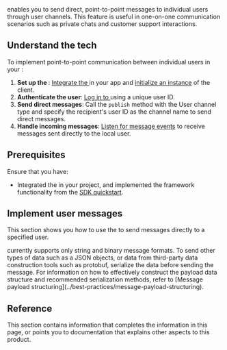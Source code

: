 
<PlatformWrapper platform="[android, ios, macos, linux-cpp]">
<Vpd k="NAME" /> enables you to send direct, point-to-point messages to individual users through user channels. This feature is useful in one-on-one communication scenarios such as private chats and customer support interactions.

## Understand the tech

To implement point-to-point communication between individual users in your <Vpl k="CLIENT"/>:

1. **Set up the <Vpd k="SDK" />**: [Integrate the <Vpd k="SDK" />](../get-started/sdk-quickstart#integrate-the-sdk) in your app and [initialize an instance](../get-started/sdk-quickstart#initialize-the-signaling-engine) of the <Vpd k="NAME" /> client.
2. **Authenticate the user**: [Log in to <Vg k="SIG" />](../get-started/sdk-quickstart#log-in-to-signaling) using a unique user ID.
3. **Send direct messages**: Call the `publish` method with the User channel type and specify the recipient's user ID as the channel name to send direct messages.
4. **Handle incoming messages**: [Listen for message events](../get-started/sdk-quickstart#add-an-event-listener) to receive messages sent directly to the local user.

## Prerequisites

Ensure that you have:

* Integrated the <Vpd k="SDK" /> in your project, and implemented the framework functionality from the [SDK quickstart](../get-started/sdk-quickstart).

## Implement user messages

This section shows you how to use the <Vpd k="SDK" /> to send messages directly to a specified user.

<ProjectImplement/>

<Admonition>
<Vg k="SIG" /> currently supports only string and binary message formats. To send other types of data such as a JSON objects, or data from third-party data construction tools such as protobuf, serialize the data before sending the message. For information on how to effectively construct the payload data structure and recommended serialization methods, refer to [Message payload structuring](../best-practices/message-payload-structuring).
</Admonition>

## Reference

This section contains information that completes the information in this page, or points you to documentation that explains other aspects to this product.

<Reference/>
</PlatformWrapper>

<PlatformWrapper notAllowed="[android, ios, macos, linux-cpp]">
<NotAvailable />
</PlatformWrapper>

